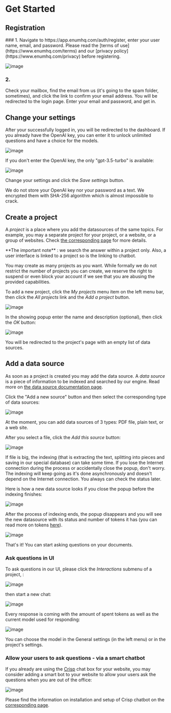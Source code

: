 
# Get Started
## Registration
<Steps>
  ### 1. 
  Navigate to https://app.enumhq.com/auth/register, enter your user name, email, and password. Please read the [terms of use](https://www.enumhq.com/terms) and our [privacy policy](https://www.enumhq.com/privacy) before registering.
  
  ![image](https://github.com/StubbornDeer/enum-docs-nextra/assets/91156314/51ee2460-a000-49d7-b664-23b66c2a4bbf)

  ### 2. 
  Check your mailbox, find the email from us (it's going to the spam folder, sometimes), and click the link to confirm your email address. You will be redirected to the login page. Enter your email and password, and get in.
</Steps>

## Change your settings
After your successfully logged in, you will be redirected to the dashboard. If you already have the OpenAI key, you can enter it to unlock unlimited questions and have a choice for the models.

![image](https://github.com/StubbornDeer/enum-docs-nextra/assets/91156314/aed60bfd-49d6-435d-b4b0-e3f9e26ffb52)

If you don't enter the OpenAI key, the only "gpt-3.5-turbo" is available:

![image](https://github.com/StubbornDeer/enum-docs-nextra/assets/91156314/2c4e7bd8-0e4f-4b4d-9a23-9b2ec666c0b4)

Change your settings and click the *Save settings* button.

  <Callout>
We do not store your OpenAI key nor your password as a text. We encrypted them with SHA-256 algorithm which is almost impossible to crack.
  </Callout>

## Create a project
A *project* is a place where you add the datasources of the same topics. For example, you may a separate project for your project, or a website, or a group of websites. Check [the corresponding page](https://www.enumhq.com/docs/guide/projects) for more details.

<Callout>
 **The important note** : we search the answer within a project only. Also, a user interface is linked to a project so is the linking to chatbot.
</Callout>

You may create as many projects as you want.
  <Callout>
While formally we do not restrict the number of projects you can create, we reserve the right to suspend or even block your account if we see that you are abusing the provided capabilities.
  </Callout>
  
To add a new project, click the *My projects* menu item on the left menu bar, then click the *All projects* link and the *Add a project* button. 

![image](https://github.com/StubbornDeer/enum-docs-nextra/assets/91156314/12bce434-ca3f-4917-acac-dc5ba57ac9bb)

In the showing popup enter the name and description (optional), then click the *OK* button:

![image](https://github.com/StubbornDeer/enum-docs-nextra/assets/91156314/441f62d0-164a-4dfe-922e-36dc4768f4ba)

You will be redirected to the project's page with an empty list of data sources.
 
## Add a data source
As soon as a project is created you may add the data source. A *data source* is a piece of information to be indexed and searched by our engine. Read more on [the data source documentation page](https://www.enumhq.com/docs/guide/data-sources).

 Click the "Add a new source" button and then select the corresponding type of data sources:

![image](https://github.com/StubbornDeer/enum-docs-nextra/assets/91156314/5407348c-fac1-4a47-b9a3-b15b9a90267a)

<Callout>
  At the moment, you can add data sources of 3 types: PDF file, plain text, or a web site.
 </Callout>

After you select a file, click the *Add this source* button:

![image](https://github.com/StubbornDeer/enum-docs-nextra/assets/91156314/75570050-c149-4443-ab92-b88d7d325a1b)

<Callout>
  If file is big, the indexing (that is extracting the text, splitting into pieces and saving in our special database) can take some time. If you lose the Internet connection during the process or accidentally close the popup, don't worry. The indexing will keep going as it's done asynchronously and doesn't depend on the Internet connection. You always can check the status later.
 </Callout>
 
 Here is how a new data source looks if you close the popup before the indexing finishes:
 
 ![image](https://github.com/StubbornDeer/enum-docs-nextra/assets/91156314/759c17a5-a170-44b0-96b7-9b2141204b86)

After the process of indexing ends, the popup disappears and you will see the new datasource with its status and number of tokens it has (you can read more on tokens [here](https://help.openai.com/en/articles/4936856-what-are-tokens-and-how-to-count-them)).

![image](https://github.com/StubbornDeer/enum-docs-nextra/assets/91156314/cb622162-56c1-435b-a567-f8b1f2580033)

That's it! You can start asking questions on your documents.

### Ask questions in UI

To ask questions in our UI, please click the *Interactions* submenu of a project, :

![image](https://github.com/StubbornDeer/enum-docs-nextra/assets/91156314/45698a4a-ec98-455d-8a9a-b7bb69c9b649)

then start a new chat:

![image](https://github.com/StubbornDeer/enum-docs-nextra/assets/91156314/fd94cbf2-fd82-4fa0-baa2-de33bca1558e)

Every response is coming with the amount of spent tokens as well as the current model used for responding:

![image](https://github.com/StubbornDeer/enum-docs-nextra/assets/91156314/a3fd7abd-3a6e-4029-bb34-ae0cb59b6077)

<Callout>
  You can choose the model in the General settings (in the left menu) or in the project's settings.
 </Callout>

### Allow your users to ask questions - via a smart chatbot

If you already are using the [Crisp](https://crisp.chat) chat box for your website, you may consider adding a smart bot to your website to allow your users ask the questions when you are out of the office:

![image](https://github.com/StubbornDeer/enum-docs-nextra/assets/91156314/45fad69d-2fc6-484b-9d0c-de996256fe5c)

Please find the information on installation and setup of Crisp chatbot on the [corresponding page](https://www.enumhq.com/docs/chat-plugins/crisp).
